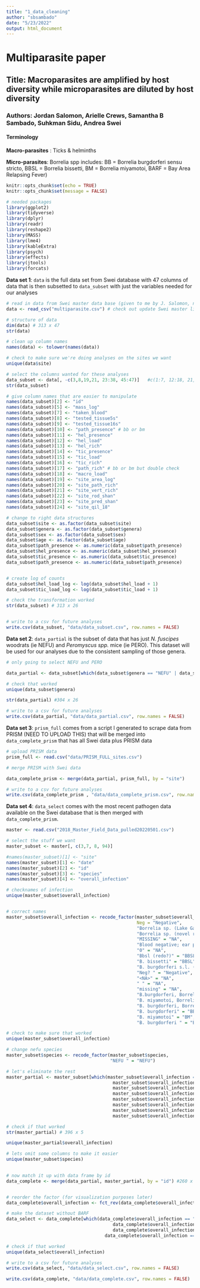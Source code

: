 ```yaml
---
title: "1_data_cleaning"
author: "sbsambado"
date: "5/23/2022"
output: html_document
---
```


# Multiparasite paper

## Title: Macroparasites are amplified by host diversity while microparasites are diluted by host diversity

### Authors: Jordan Salomon, Arielle Crews, Samantha B Sambado, Suhkman Sidu, Andrea Swei

#### Terminology

**Macro-parasites** : Ticks & helminths

**Micro-parasites**: Borrelia spp includes: BB = Borrelia burgdorferi sensu stricto, BBSL = Borrelia bissetti, BM = Borrelia miyamotoi, BARF = Bay Area Relapsing Fever)



```r
knitr::opts_chunk$set(echo = TRUE)
knitr::opts_chunk$set(message = FALSE)

# needed packages
library(ggplot2)
library(tidyverse)
library(dplyr)
library(readr)
library(reshape2)
library(MASS)
library(lme4)
library(kableExtra)
library(psych)
library(effects)
library(jtools)
library(forcats)

```


**Data set 1**: `data` is the full data set from Swei database with 47 columns of data that is then subsetted to `data_subset` with just the variables needed for our analyses

```r

# read in data from Swei master data base (given to me by J. Salomon, need to check when this was accessed)
data <- read_csv("multiparasite.csv") # check out update Swei master list for NAs on tissue5S testing

# structure of data
dim(data) # 313 x 47
str(data) 

# clean up column names
names(data) <- tolower(names(data))

# check to make sure we're doing analyses on the sites we want
unique(data$site)

# select the columns wanted for these analyses
data_subset <- data[, -c(3,8,19,21, 23:38, 45:47)]   #c(1:7, 12:18, 21,22, 39, 40:44)]
str(data_subset)

# give column names that are easier to manipulate
names(data_subset)[2] <- "id"
names(data_subset)[5] <- "mass_log"
names(data_subset)[7] <- "taken_blood"
names(data_subset)[8] <- "tested_tissue5s"
names(data_subset)[9] <- "tested_tissue16s"
names(data_subset)[10] <- "path_presence" # bb or bm 
names(data_subset)[11] <- "hel_presence"
names(data_subset)[12] <- "hel_load"
names(data_subset)[13] <- "hel_rich"
names(data_subset)[14] <- "tic_presence"
names(data_subset)[15] <- "tic_load"
names(data_subset)[16] <- "tic_rich"
names(data_subset)[17] <- "path_rich" # bb or bm but double check
names(data_subset)[18] <- "macro_load"
names(data_subset)[19] <- "site_area_log"
names(data_subset)[20] <- "site_path_rich"
names(data_subset)[21] <- "site_vert_rich"
names(data_subset)[22] <- "site_rod_shan"
names(data_subset)[23] <- "site_pred_shan"
names(data_subset)[24] <- "site_qil_18"

# change to right data structures
data_subset$site <- as.factor(data_subset$site)
data_subset$genera <- as.factor(data_subset$genera)
data_subset$sex <- as.factor(data_subset$sex)
data_subset$age <- as.factor(data_subset$age)
data_subset$path_presence <- as.numeric(data_subset$path_presence)
data_subset$hel_presence <- as.numeric(data_subset$hel_presence)
data_subset$tic_presence <- as.numeric(data_subset$tic_presence)
data_subset$path_presence <- as.numeric(data_subset$path_presence)


# create log of counts
data_subset$hel_load_log <- log(data_subset$hel_load + 1)
data_subset$tic_load_log <- log(data_subset$tic_load + 1)

# check the transformation worked
str(data_subset) # 313 x 26


# write to a csv for future analyses
write.csv(data_subset, "data/data_subset.csv", row.names = FALSE)
```

**Data set 2**: `data_partial` is the subset of data that has just *N. fuscipes* woodrats (ie NEFU) and *Peromyscus spp.* mice (ie PERO). This dataset will be used for our analyses due to the consistent sampling of those genera. 

```r

# only going to select NEFU and PERO

data_partial <- data_subset[which(data_subset$genera == "NEFU" | data_subset$genera == "PERO"),]

# check that worked
unique(data_subset$genera)

str(data_partial) #304 x 26

# write to a csv for future analyses
write.csv(data_partial, "data/data_partial.csv", row.names = FALSE)
```

**Data set 3**: `prism_full` comes from a script I generated to scrape data from PRISM (NEED TO UPLOAD THIS) that will be merged into `data_complete_prism` that has all Swei data plus PRISM data

```r
# upload PRISM data
prism_full <- read.csv("data/PRISM_FULL_sites.csv")

# merge PRISM with Swei data

data_complete_prism <- merge(data_partial, prism_full, by = "site")

# write to a csv for future analyses
write.csv(data_complete_prism , "data/data_complete_prism.csv", row.names = FALSE)
```


**Data set 4**: `data_select` comes with the most recent pathogen data available on the Swei database that is then merged with `data_complete_prism`.

```r
master <- read.csv("2018_Master_Field_Data_pulled20220501.csv")

# select the stuff we want
master_subset <- master[, c(3,7, 8, 94)] 

#names(master_subset)[1] <- "site"
names(master_subset)[1] <- "date"
names(master_subset)[2] <- "id"
names(master_subset)[3] <- "species"
names(master_subset)[4] <- "overall_infection"

# checknames of infection
unique(master_subset$overall_infection)


# correct names
master_subset$overall_infection <- recode_factor(master_subset$overall_infection,
                                                 Neg = "Negative",
                                                 "Borrelia sp. (Lake Gaillard)" = "BARF",
                                                 "Borrelia sp. (novel relapsing fever)" = "BARF",
                                                 "MISSING" = "NA",
                                                 "Blood negative; ear punch needs to be extracted and tested" = "NA",
                                                 "0" = "NA",
                                                 "Bbsl (redo?)" = "BBSL",
                                                 "B. bissetti" = "BBSL",
                                                 "B. burgdorferi s.l. (not sequence confirmed, but strong PCR band)" = "BBSL",
                                                 "Neg? " = "Negative",
                                                 "<NA>" = "NA",
                                                 " " = "NA",
                                                 "missing" = "NA",
                                                 "B.burgdorferi, Borrelia sp. (Lake Gaillard)" = "CO:BBSS:BARF",
                                                 "B. miyamotoi, Borrelia sp. (novel relapsing fever)" = "CO:BM:BARF",
                                                 "B. burgdorferi, Borrelia sp. (novel relapsing fever)" = "CO:BBSS:BARF",
                                                 "B. burgdorferi" = "BB",
                                                 "B. miyamotoi" = "BM",
                                                 "B. burgdorferi " = "BB")

# check to make sure that worked
unique(master_subset$overall_infection)

# change nefu species
master_subset$species <- recode_factor(master_subset$species,
                                       "NEFU " = "NEFU")

# let's eliminate the rest
master_partial <- master_subset[which(master_subset$overall_infection == "BB" | 
                                        master_subset$overall_infection == "BM" |
                                        master_subset$overall_infection == "BBSL" |
                                        master_subset$overall_infection == "BARF" |
                                        master_subset$overall_infection == "CO:BBSS:BARF" |
                                        master_subset$overall_infection == "CO:BM:BARF" |
                                        master_subset$overall_infection == "Negative" |
                                        master_subset$overall_infection == "NA"),]

# check if that worked
str(master_partial) # 396 x 5

unique(master_partial$overall_infection)

# lets omit some columns to make it easier
unique(master_subset$species)

         
# now match it up with data frame by id
data_complete <- merge(data_partial, master_partial, by = "id") #260 x 29


# reorder the factor (for visualization purposes later)
data_complete$overall_infection <- fct_rev(data_complete$overall_infection)

# make the dataset without BARF
data_select <- data_complete[which(data_complete$overall_infection == "BB" | 
                                        data_complete$overall_infection == "BM" |
                                        data_complete$overall_infection == "BBSL" |
                                     data_complete$overall_infection == "Negative"),]

# check if that worked
unique(data_select$overall_infection)

# write to a csv for future analyses
write.csv(data_select, "data/data_select.csv", row.names = FALSE)

write.csv(data_complete, "data/data_complete.csv", row.names = FALSE)
```
































